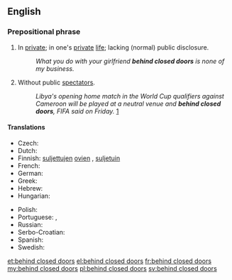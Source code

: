 ==English==

===Prepositional phrase===
{{en-prep phrase|[[behind]] [[closed]] [[doors]]}}

# {{context|idiomatic|lang=en}} In [[private]]; in one's [[private]] [[life]]; lacking (normal) public disclosure.
#: ''What you do with your girlfriend '''behind closed doors''' is none of my business.''
# {{context|idiomatic|sports|lang=en}} Without public [[spectators]].
#: ''Libya's opening home match in the World Cup qualifiers against Cameroon will be played at a neutral venue and '''behind closed doors''', FIFA said on Friday.'' [http://in.reuters.com/article/2012/04/20/soccer-world-libya-idINDEE83J07G20120420]

====Translations====
{{trans-top|in private}}
* Czech: {{t|cs|s vyloučením veřejnosti}}
* Dutch: {{t|nl|achter gesloten deuren}}
* Finnish: [[suljettu#Finnish|suljettujen]] [[ovi#Finnish|ovien]] {{t+|fi|takana}}, [[suljettu#Finnish|suljetuin]] {{t+|fi|ovi|alt=ovin}}
* French: {{t+|fr|à huis clos}}
* German: {{t+|de|hinter verschlossenen Türen}}
* Greek: {{t+|el|κεκλεισμένων των θυρών}}
* Hebrew: {{t|he|בדלתיים סגורות|tr=bidlatáim sgurót|alt=בִּדְלָתַיִם סְגוּרוֹת}}
* Hungarian: {{t|hu|zárt ajtók mögött}}
{{trans-mid}}
* Polish: {{t|pl|za zamkniętymi drzwiami}}
* Portuguese: {{t|pt|a porta fechada}}, {{t|pt|a portas fechadas}}
* Russian: {{t|ru|за закры́тыми дверя́ми}}
* Serbo-Croatian: {{t|sh|iza zatvorenih vrata}}
* Spanish: {{t|es|a puerta cerrada}}
* Swedish: {{t+|sv|bakom lyckta dörrar}}
{{trans-bottom}}

[[et:behind closed doors]]
[[el:behind closed doors]]
[[fr:behind closed doors]]
[[my:behind closed doors]]
[[pl:behind closed doors]]
[[sv:behind closed doors]]